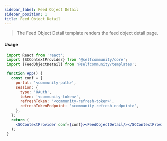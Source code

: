 ```yaml
---
sidebar_label: Feed Object Detail
sidebar_position: 1
title: Feed Object Detail
---
```


> The Feed Object Detail template renders the feed object detail page.


<Logged><FeedObjectDetail/></Logged>

#### Usage

```jsx
 import React from 'react';
 import {SCContextProvider} from '@selfcommunity/core';
 import {FeedObjectDetail} from '@selfcommunity/templates';

 function App() {
   const conf = {
     portal: '<community-path>',
     session: {
       type: 'OAuth',
       token: '<community-token>',
       refreshToken: '<community-refresh-token>',
       refreshTokenEndpoint: '<community-refresh-endpoint>',
     },
   };
   return (
     <SCContextProvider conf={conf}><FeedObjectDetail/></SCContextProvider>
   );
 }
 ```